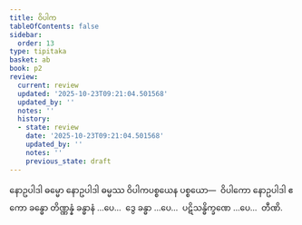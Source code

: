```yaml
---
title: ဝိပါက
tableOfContents: false
sidebar:
  order: 13
type: tipitaka
basket: ab
book: p2
review:
  current: review
  updated: '2025-10-23T09:21:04.501568'
  updated_by: ''
  notes: ''
  history:
  - state: review
    date: '2025-10-23T09:21:04.501568'
    updated_by: ''
    notes: ''
    previous_state: draft
---
```



<ReviewStatus review={frontmatter.review} showDetails={true} />

<HypothesisAnnotation frontmatter={frontmatter} />

<DynamicBreadcrumb />

<Division number="402" book="p2" e="ch" v="38" p="531">

<Paragraph number="3339" book="p2">
နောဥပါဒါ ဓမ္မော နောဥပါဒါ ဓမ္မဿ ဝိပါကပစ္စယေန ပစ္စယော—  ဝိပါကော နောဥပါဒါ ဧကော ခန္ဓော တိဏ္ဏန္နံ ခန္ဓာနံ …ပေ…  ဒွေ ခန္ဓာ …ပေ…  ပဋိသန္ဓိက္ခဏေ …ပေ…  တီဏိ.
</Paragraph>
</Division>